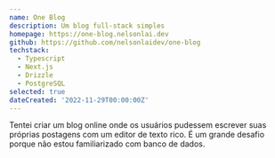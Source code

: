 ```yaml
---
name: One Blog
description: Um blog full-stack simples
homepage: https://one-blog.nelsonlai.dev
github: https://github.com/nelsonlaidev/one-blog
techstack:
  - Typescript
  - Next.js
  - Drizzle
  - PostgreSQL
selected: true
dateCreated: '2022-11-29T00:00:00Z'
---
```


Tentei criar um blog online onde os usuários pudessem escrever suas próprias postagens com um editor de texto rico. É um grande desafio porque não estou familiarizado com banco de dados.